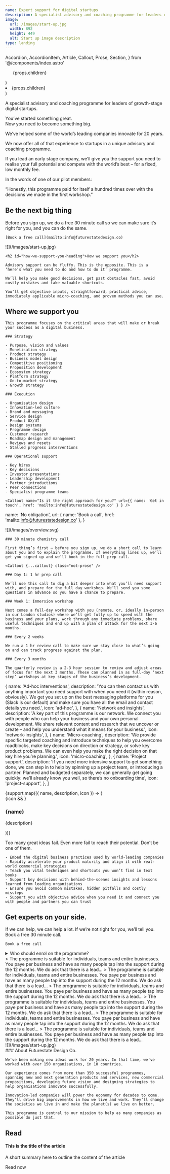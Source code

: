 ```yaml
---
name: Expert support for digital startups
description: A specialist advisory and coaching programme for leaders of growth-stage digital startups.
image:
  url: /images/start-up.jpg
  width: 892
  height: 449
  alt: Start up image description
type: landing
---
```


  Accordion,
  AccordionItem,
  Article,
  Callout,
  Prose,
  Section,
} from '@/components/index.astro'

  <div class="not-prose">
    <ul class="flex flex-wrap">
      {props.children}
    </ul>
  </div>
)

  <li class="after:content-['/'] after:mx-1 last-of-type:after:hidden">
    {props.children}
  </li>
)


<Article>
  <Prose>
    <p class="lead">
      A specialist advisory and coaching programme for leaders of growth-stage
      digital startups.
    </p>
    <p class="h3">
      You’ve started something great. <br /> Now you need to become something
      big.
    </p>
    <p class="h3">
      We’ve helped some of the world’s leading companies innovate for 20 years.
    </p>
    <p class="h3">
      We now offer all of that experience to startups in a unique advisory and
      coaching programme.
    </p>
    <p class="h3">
      If you lead an early stage company, we’ll give you the support you need to
      realise your full potential and compete with the world’s best – for a
      fixed, low monthly fee.
    </p>
    <p class="h3">In the words of one of our pilot members:</p>
    <p class="h3">
      “Honestly, this programme paid for itself a hundred times over with the
      decisions we made in the first workshop.”
    </p>
  </Prose>
</Article>

<Section id="be-the-next-big-thing" aria-labelledby="be-the-next-big-thing-heading" class="bg-yellow">
  <Prose>
    <h2 id="be-the-next-big-thing-heading">Be the next big thing</h2>
    <p class="h3">Before you sign up, we do a free 30 minute call so we can make sure it’s right for you, and you can do the same.</p>

    [Book a free call](mailto:info@futurestatedesign.co)

  </Prose>
</Section>

<Section id="how-we-support-you" aria-labelledby="how-we-support-you-heading">
  <Prose>
    ![](/images/start-up.jpg)

    <h2 id="how-we-support-you-heading">How we support you</h2>

    Advisory support can be fluffy. This is the opposite. This is a ‘here’s what you need to do and how to do it’ programme.

    We’ll help you make good decisions, get past obstacles fast, avoid costly mistakes and take valuable shortcuts.

    You’ll get objective inputs, straightforward, practical advice, immediately applicable micro-coaching, and proven methods you can use.

  </Prose>
</Section>

<Section id="where-we-support-you" aria-labelledby="where-we-support-you-heading">
  <Prose>
    <h2 id="where-we-support-you-heading">Where we support you</h2>
    
    This programme focuses on the critical areas that will make or break your success as a digital business.

    ### Strategy

    - Purpose, vision and values
    - Monetisation strategy
    - Product strategy
    - Business model design
    - Competitive positioning
    - Proposition development
    - Ecosystem strategy
    - Platform strategy
    - Go-to-market strategy
    - Growth strategy

    ### Execution

    - Organisation design
    - Innovation-led culture
    - Brand and messaging
    - Service design
    - Product UX/UI
    - Design systems
    - Programme design
    - Customer research
    - Roadmap design and management
    - Reviews and resets
    - Stalled progress interventions

    ### Operational support

    - Key hires
    - Key decisions
    - Investor presentations
    - Leadership development
    - Partner introductions
    - Peer connections
    - Specialist programme teams

    <Callout name="Is it the right approach for you?" url={{ name: 'Get in touch', href: 'mailto:info@futurestatedesign.co' } } />

  </Prose>
</Section>

  name: 'No obligation',
  url: { name: 'Book a call', href: 'mailto:info@futurestatedesign.co' },
}

<Section name="Programme structure" class="bg-qux text-white">
  <Prose>
    ![](/images/overview.svg)

    ### 30 minute chemistry call

    First thing’s first – before you sign up, we do a short call to learn about you and to explain the programme. If everything lines up, we’ll get you signed up and we’ll book in the full prep call.

    <Callout {...callout} class="not-prose" />

    ### Day 1: 1 hr prep call

    We’ll use this call to dig a bit deeper into what you’ll need support with, and prepare for the full day workshop. We’ll send you some questions in advance so you have a chance to prepare.

    ### Week 1: Immersion workshop

    Next comes a full-day workshop with you (remote, or, ideally in-person in our London studios) where we’ll get fully up to speed with the business and your plans, work through any immediate problems, share useful techniques and end up with a plan of attack for the next 3-6 months.

    ### Every 2 weeks

    We run a 1 hr review call to make sure we stay close to what’s going on and can track progress against the plan.

    ### Every 3 months

    The quarterly review is a 2-3 hour session to review and adjust areas of focus for the next 3 months. These can planned in as full-day ‘next step’ workshops at key stages of the business’s development.

  </Prose>
</Section>

  {
    name: 'Ad-hoc interventions',
    description:
      'You can then contact us with anything important you need support with when you need it (within reason, obviously). We get you set up on the best messaging platforms for you (Slack is our default) and make sure you have all the email and contact details you need.',
    icon: 'ad-hoc',
  },
  {
    name: 'Network and insights',
    description:
      'A key part of this programme is our network. We connect you with people who can help your business and your own personal development. We share relevant content and research that we uncover or create – and help you understand what it means for your business.',
    icon: 'network-insights',
  },
  {
    name: 'Micro-coaching',
    description:
      'We provide specific targeted coaching and introduce techniques to help you overcome roadblocks, make key decisions on direction or strategy, or solve key product problems. We can even help you make the right decision on  that key hire you’re planning.',
    icon: 'micro-coaching',
  },
  {
    name: 'Project support',
    description:
      'If you need more intensive support to get something done, we can step in to help by spinning up a project team, or introducing a partner. Planned and budgeted separately, we can generally get going quickly: we’ll already know you well, so there’s no onboarding time',
    icon: 'project-support',
  },
]

<Section name="Support when you need it" class="bg-qux text-white">
  <div class="grid gap-10 md:grid-cols-2">
    {support.map(({ name, description, icon }) => (
      <article>
        {icon && <Icon name={icon} class="text-[100px] mb-3" />}
        <Prose class="prose-p:text-white/50">
          <h3>{name}</h3>
          <p>{description}</p>
        </Prose>
      </article>
    ))}
  </div>
</Section>

<Section name="Why sign up?">
  <Prose>
    <p class="lead">Too many great ideas fail. Even more fail to reach their potential. Don’t be one of them.</p>

    - Embed the digital business practices used by world-leading companies
    - Rapidly accelerate your product maturity and align it with real-world commercial strategies
    - Teach you vital techniques and shortcuts you won’t find in text books
    - Support key decisions with behind-the-scenes insights and lessons learned from leading organisations
    - Ensure you avoid common mistakes, hidden pitfalls and costly missteps
    - Support you with objective advice when you need it and connect you with people and partners you can trust

  </Prose>
</Section>

<Section id="get-experts-on-your-side" aria-labelledby="get-experts-on-your-side-heading" class="bg-yellow">
  <Prose>
    <h2 id="get-experts-on-your-side-heading">Get experts on your side.</h2>
    <p class="h3">If we can help, we can help a lot. If we’re not right for you, we’ll tell you. Book a free 30 minute call.</p>

    Book a free call

  </Prose>
</Section>

<Section name="Any questions?">
  <Prose>
    <details>
      <summary>Who should enrol on the programme?</summary>
      > The programme is suitable for individuals, teams and entire businesses. You paye per business and have as many people tap into the support during the 12 months. We do ask that there is a lead...
    </details>
  </Prose>

  <Accordion data-accordion="collapse">
    <AccordionItem name="Who should enrol on the programme?" id="item-1">
      > The programme is suitable for individuals, teams and entire businesses. You paye per business and have as many people tap into the support during the 12 months. We do ask that there is a lead...
    </AccordionItem>
    <AccordionItem name="How many people can enrol?" id="item-2">
      > The programme is suitable for individuals, teams and entire businesses. You paye per business and have as many people tap into the support during the 12 months. We do ask that there is a lead...
    </AccordionItem>
    <AccordionItem name="What are the programme dates??" id="item-3">
      > The programme is suitable for individuals, teams and entire businesses. You paye per business and have as many people tap into the support during the 12 months. We do ask that there is a lead...
    </AccordionItem>
    <AccordionItem name="How do you track success" id="item-4">
      > The programme is suitable for individuals, teams and entire businesses. You paye per business and have as many people tap into the support during the 12 months. We do ask that there is a lead...
    </AccordionItem>
    <AccordionItem name="Can the programme be customised?" id="item-5">
      > The programme is suitable for individuals, teams and entire businesses. You paye per business and have as many people tap into the support during the 12 months. We do ask that there is a lead...
    </AccordionItem>
    <AccordionItem name="Can we claim back R&D tax credits?" id="item-6">
      > The programme is suitable for individuals, teams and entire businesses. You paye per business and have as many people tap into the support during the 12 months. We do ask that there is a lead...
    </AccordionItem>

  </Accordion>
</Section>

<Section tag="div" padding="py-0">
  ![](/images/start-up.jpg)
</Section>

<Section name="Who we are">
  <Prose>
    ### About Futurestate Design Co.

    We’ve been making new ideas work for 20 years. In that time, we’ve worked with over 150 organisations, in 10 countries.

    Our experience comes from more than 350 successful programmes, spanning new and next generation products and services, new commercial propositions, developing future vision and designing strategies to help organisations innovate successfully.

    Innovation-led companies will power the economy for decades to come. They’ll drive big improvements in how we live and work. They’ll change the societies we live in and make the planet(s) we live on better.

    This programme is central to our mission to help as many companies as possible do just that.

  </Prose>

## Read

#### This is the title of the article

A short summary here to outline the content of the article

Read now

</Section>
